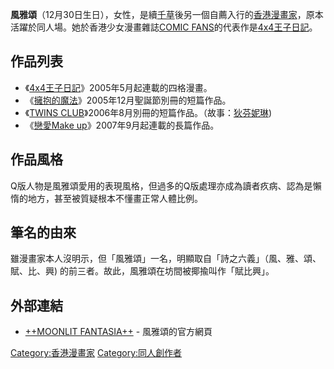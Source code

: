 '''風雅頌'''（12月30日生日），女性，是續[[千草|千草]]後另一個自薦入行的[[香港|香港]][[漫畫家|漫畫家]]，原本活躍於同人場。她於香港少女漫畫雜誌[[COMIC_FANS|COMIC FANS]]的代表作是[[4x4王子日記|4x4王子日記]]。

== 作品列表 ==
*《[[4x4王子日記|4x4王子日記]]》2005年5月起連載的四格漫畫。
*《[[擁抱的魔法|擁抱的魔法]]》2005年12月聖誕節別冊的短篇作品。
*《[[TWINS_CLUB|TWINS CLUB]]》2006年8月別冊的短篇作品。（故事：[[狄芬妮琳|狄芬妮琳]])
*《[[戀愛Make_up|戀愛Make up]]》2007年9月起連載的長篇作品。

== 作品風格 ==
Q版人物是風雅頌愛用的表現風格，但過多的Q版處理亦成為讀者疚病、認為是懶惰的地方，甚至被質疑根本不懂畫正常人體比例。

== 筆名的由來 ==
雖漫畫家本人沒明示，但「風雅頌」一名，明顯取自「詩之六義」（風、雅、頌、賦、比、興) 的前三者。故此，風雅頌在坊間被揶揄叫作「賦比興」。

== 外部連結 ==
* [https://web.archive.org/web/20060821220221/http://freett.com/moon_fantasia/ ++MOONLIT FANTASIA++] - 風雅頌的官方網頁

{{HK-bio-stub}}

[[Category:香港漫畫家|Category:香港漫畫家]]
[[Category:同人創作者|Category:同人創作者]]